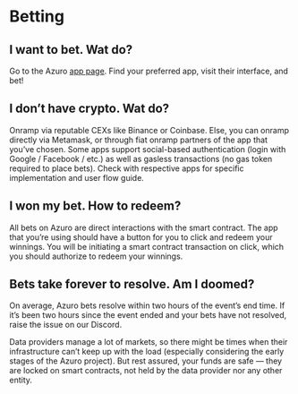 # Betting

## I want to bet. Wat do?

Go to the Azuro [app page](https://azuro.org/ecosystem). Find your preferred app, visit their interface, and bet!

## I don’t have crypto. Wat do?

Onramp via reputable CEXs like Binance or Coinbase. Else, you can onramp directly via Metamask, or through fiat onramp partners of the app that you’ve chosen.
Some apps support social-based authentication (login with Google / Facebook / etc.) as well as gasless transactions (no gas token required to place bets). Check with respective apps for specific implementation and user flow guide.

## I won my bet. How to redeem?

All bets on Azuro are direct interactions with the smart contract. The app that you’re using should have a button for you to click and redeem your winnings. You will be initiating a smart contract transaction on click, which you should authorize to redeem your winnings.

## Bets take forever to resolve. Am I doomed?

On average, Azuro bets resolve within two hours of the event’s end time. If it’s been two hours since the event ended and your bets have not resolved, raise the issue on our Discord.

Data providers manage a lot of markets, so there might be times when their infrastructure can’t keep up with the load (especially considering the early stages of the Azuro project). But rest assured, your funds are safe — they are locked on smart contracts, not held by the data provider nor any other entity.



